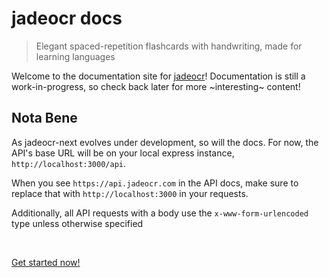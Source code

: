 # jadeocr docs

> Elegant spaced-repetition flashcards with handwriting, made for learning
> languages

Welcome to the documentation site for [jadeocr](https://jadeocr.com)!
Documentation is still a work-in-progress, so check back later for more
~interesting~ content!

## Nota Bene
As jadeocr-next evolves under development, so will the docs. For now, the API's
base URL will be on your local express instance, `http://localhost:3000/api`.

When you see `https://api.jadeocr.com` in the API docs, make sure to replace that
with `http://localhost:3000` in your requests.

Additionally, all API requests with a body use the `x-www-form-urlencoded` type
unless otherwise specified

<br />

[Get started now!](/quickstart)
